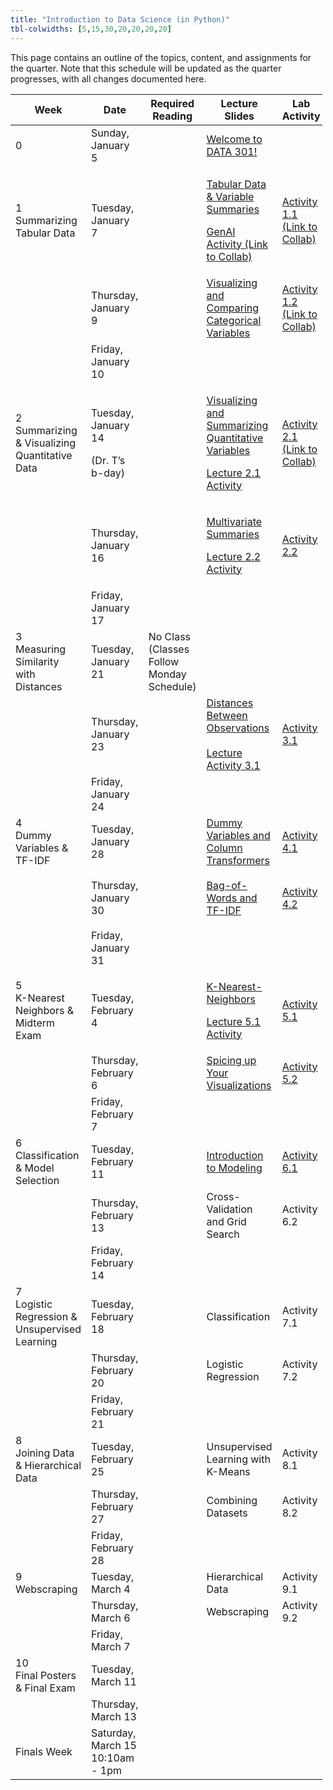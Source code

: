 ```yaml
---
title: "Introduction to Data Science (in Python)"
tbl-colwidths: [5,15,30,20,20,20,20]
---
```


This page contains an outline of the topics, content, and assignments for the quarter. Note that this schedule will be updated as the quarter progresses, with all changes documented here.

+-----------------------------------------------+----------------------------------+-------------------------------------------+-------------------------------------------------------------------------------------------------------------------------------------------------------------------------+--------------------------------------------------------------------------------------------------------------------------------------------------------+----------------------------------------------------------------------------------------------------------+---------------------------+
| Week                                          | Date                             | Required Reading                          | Lecture Slides                                                                                                                                                          | Lab Activity                                                                                                                                           | Weekly Assignment                                                                                        | Exams & Project           |
+===============================================+==================================+===========================================+=========================================================================================================================================================================+========================================================================================================================================================+==========================================================================================================+===========================+
| 0                                             | Sunday, January 5                |                                           | [Welcome to DATA 301!](/slides/00-welcome.qmd "Welcome to DATA 301!")                                                                                                   |                                                                                                                                                        |                                                                                                          |                           |
+-----------------------------------------------+----------------------------------+-------------------------------------------+-------------------------------------------------------------------------------------------------------------------------------------------------------------------------+--------------------------------------------------------------------------------------------------------------------------------------------------------+----------------------------------------------------------------------------------------------------------+---------------------------+
| 1 Summarizing Tabular Data                    | Tuesday, January 7               |                                           | [Tabular Data & Variable Summaries](/slides/01-tabular-data-summaries.qmd "Tabular Data & Variable Summaries")                                                          | [Activity 1.1 (Link to Collab)](https://colab.research.google.com/drive/1L7vRYObMyqvWWlFaEnZqEJQjpHsWu690?usp=sharing "Activity 1.1 (Link to Collab)") |                                                                                                          |                           |
|                                               |                                  |                                           |                                                                                                                                                                         |                                                                                                                                                        |                                                                                                          |                           |
|                                               |                                  |                                           | [GenAI Activity (Link to Collab)](https://colab.research.google.com/drive/1QNGwd_33HqvANn4ZO8BVbCvmnzMJd28c?usp=sharing "GenAI Activity (Link to Collab)")              |                                                                                                                                                        |                                                                                                          |                           |
+-----------------------------------------------+----------------------------------+-------------------------------------------+-------------------------------------------------------------------------------------------------------------------------------------------------------------------------+--------------------------------------------------------------------------------------------------------------------------------------------------------+----------------------------------------------------------------------------------------------------------+---------------------------+
|                                               | Thursday, January 9              |                                           | [Visualizing and Comparing Categorical Variables](/slides/02-conditional-distributions.qmd "Visualizing and Comparing Categorical Variables")                           | [Activity 1.2 (Link to Collab)](https://colab.research.google.com/drive/1xF6ZnCrvrmbv-K8YUmKOSRpDArr6LhJ7?usp=sharing "Activity 1.2 (Link to Collab)") | [Lab 1A](https://colab.research.google.com/drive/1oJjaV-ci0zaQpxigDJhaV59J7IR9MGu5?usp=sharing "Lab 1A") |                           |
|                                               |                                  |                                           |                                                                                                                                                                         |                                                                                                                                                        |                                                                                                          |                           |
|                                               |                                  |                                           |                                                                                                                                                                         |                                                                                                                                                        | [Lab 1B](https://colab.research.google.com/drive/1Ow4hOxqVdxY7nSuhqTuBGWRWWH3c2ZFX?usp=sharing "Lab 1B") |                           |
+-----------------------------------------------+----------------------------------+-------------------------------------------+-------------------------------------------------------------------------------------------------------------------------------------------------------------------------+--------------------------------------------------------------------------------------------------------------------------------------------------------+----------------------------------------------------------------------------------------------------------+---------------------------+
|                                               | Friday, January 10               |                                           |                                                                                                                                                                         |                                                                                                                                                        | Lab 1 Due by Midnight                                                                                    |                           |
+-----------------------------------------------+----------------------------------+-------------------------------------------+-------------------------------------------------------------------------------------------------------------------------------------------------------------------------+--------------------------------------------------------------------------------------------------------------------------------------------------------+----------------------------------------------------------------------------------------------------------+---------------------------+
| 2 Summarizing & Visualizing Quantitative Data | Tuesday, January 14              |                                           | [Visualizing and Summarizing Quantitative Variables](/slides/03-quantitative-variables.qmd "Visualizing and Summarizing Quantitative Variables")                        | [Activity 2.1 (Link to Collab)](https://colab.research.google.com/drive/1XBzyo6WxGv9JesWvFl-JoMsk_fIIwZHs?usp=sharing "Activity 2.1 (Link to Collab)") |                                                                                                          |                           |
|                                               |                                  |                                           |                                                                                                                                                                         |                                                                                                                                                        |                                                                                                          |                           |
|                                               | (Dr. T's b-day)                  |                                           | [Lecture 2.1 Activity](https://colab.research.google.com/drive/1coXx5_Kij_xKWhCd2rNWlrjOm8p5cwaj?usp=sharing "Lecture 2.1 Activity")                                    |                                                                                                                                                        |                                                                                                          |                           |
+-----------------------------------------------+----------------------------------+-------------------------------------------+-------------------------------------------------------------------------------------------------------------------------------------------------------------------------+--------------------------------------------------------------------------------------------------------------------------------------------------------+----------------------------------------------------------------------------------------------------------+---------------------------+
|                                               | Thursday, January 16             |                                           | [Multivariate Summaries](/slides/04-group-by.qmd "Multivariate Summaries")                                                                                              | [Activity 2.2](https://colab.research.google.com/drive/1z04uCd6DHJ7Ln6zPQORCMqzXgELVPi6s?usp=sharing "Activity 2.2")                                   | [Lab 2A](https://colab.research.google.com/drive/1gTvmY1vMzSweF1tjKP83gfZ4breo1VYc?usp=sharing "Lab 2A") |                           |
|                                               |                                  |                                           |                                                                                                                                                                         |                                                                                                                                                        |                                                                                                          |                           |
|                                               |                                  |                                           | [Lecture 2.2 Activity](https://colab.research.google.com/drive/1jjxyhLnN0BGQXcDYFxH241IbJR6dfG3u?usp=sharing "Lecture 2.2 Activity")                                    |                                                                                                                                                        | [Lab 2B](https://colab.research.google.com/drive/1hOiHuLV2W0BrGShCmFwou61UEPkX8TZD?usp=sharing)          |                           |
+-----------------------------------------------+----------------------------------+-------------------------------------------+-------------------------------------------------------------------------------------------------------------------------------------------------------------------------+--------------------------------------------------------------------------------------------------------------------------------------------------------+----------------------------------------------------------------------------------------------------------+---------------------------+
|                                               | Friday, January 17               |                                           |                                                                                                                                                                         |                                                                                                                                                        | Lab 2 Due by Midnight                                                                                    |                           |
+-----------------------------------------------+----------------------------------+-------------------------------------------+-------------------------------------------------------------------------------------------------------------------------------------------------------------------------+--------------------------------------------------------------------------------------------------------------------------------------------------------+----------------------------------------------------------------------------------------------------------+---------------------------+
| 3\                                            | Tuesday, January 21              | No Class (Classes Follow Monday Schedule) |                                                                                                                                                                         |                                                                                                                                                        |                                                                                                          |                           |
| Measuring Similarity with Distances           |                                  |                                           |                                                                                                                                                                         |                                                                                                                                                        |                                                                                                          |                           |
+-----------------------------------------------+----------------------------------+-------------------------------------------+-------------------------------------------------------------------------------------------------------------------------------------------------------------------------+--------------------------------------------------------------------------------------------------------------------------------------------------------+----------------------------------------------------------------------------------------------------------+---------------------------+
|                                               | Thursday, January 23             |                                           | [Distances Between Observations](/slides/05-distances.qmd "Distances Between Observations")\                                                                            | [Activity 3.1](https://colab.research.google.com/drive/1WMw9KsoGkIH55q3GraqHJlEe7L64Bk7Y?usp=sharing "Activity 3.1")                                   | [Lab 3](https://colab.research.google.com/drive/1qAvJw5w0Ubng9SCGjN_4y5puUBHg1Zd3?usp=sharing "Lab 3")   |                           |
|                                               |                                  |                                           | \                                                                                                                                                                       |                                                                                                                                                        |                                                                                                          |                           |
|                                               |                                  |                                           | [Lecture Activity 3.1](https://colab.research.google.com/drive/1xly33T6Bzx-85peCe-2O9elkbgM97NIW?usp=sharing)                                                           |                                                                                                                                                        |                                                                                                          |                           |
+-----------------------------------------------+----------------------------------+-------------------------------------------+-------------------------------------------------------------------------------------------------------------------------------------------------------------------------+--------------------------------------------------------------------------------------------------------------------------------------------------------+----------------------------------------------------------------------------------------------------------+---------------------------+
|                                               | Friday, January 24               |                                           |                                                                                                                                                                         |                                                                                                                                                        | Lab 3 Due by Midnight                                                                                    |                           |
+-----------------------------------------------+----------------------------------+-------------------------------------------+-------------------------------------------------------------------------------------------------------------------------------------------------------------------------+--------------------------------------------------------------------------------------------------------------------------------------------------------+----------------------------------------------------------------------------------------------------------+---------------------------+
| 4\                                            | Tuesday, January 28              |                                           | [Dummy Variables and Column Transformers](/slides/06-preprocessing.qmd "Dummy Variables and Column Transformers")                                                       | [Activity 4.1](https://colab.research.google.com/drive/1Xzx2cKhxH6I6iYtcOakWVeE8zaDnz0Po?usp=sharing "Activity 4.1")                                   |                                                                                                          |                           |
| Dummy Variables & TF-IDF                      |                                  |                                           |                                                                                                                                                                         |                                                                                                                                                        |                                                                                                          |                           |
+-----------------------------------------------+----------------------------------+-------------------------------------------+-------------------------------------------------------------------------------------------------------------------------------------------------------------------------+--------------------------------------------------------------------------------------------------------------------------------------------------------+----------------------------------------------------------------------------------------------------------+---------------------------+
|                                               | Thursday, January 30             |                                           | [Bag-of-Words and TF-IDF](/slides/07-text-data.qmd "Bag-of-Words and TF-IDF")                                                                                           | [Activity 4.2](https://colab.research.google.com/drive/1iJd-1hy4Tg5S_EgGH1eL7dqnKktoqjrG?usp=sharing "Activity 4.2")                                   | Lab 4A                                                                                                   |                           |
|                                               |                                  |                                           |                                                                                                                                                                         |                                                                                                                                                        |                                                                                                          |                           |
|                                               |                                  |                                           |                                                                                                                                                                         |                                                                                                                                                        | Lab 4B                                                                                                   |                           |
+-----------------------------------------------+----------------------------------+-------------------------------------------+-------------------------------------------------------------------------------------------------------------------------------------------------------------------------+--------------------------------------------------------------------------------------------------------------------------------------------------------+----------------------------------------------------------------------------------------------------------+---------------------------+
|                                               | Friday, January 31               |                                           |                                                                                                                                                                         |                                                                                                                                                        | Lab 4 Due by Midnight                                                                                    |                           |
+-----------------------------------------------+----------------------------------+-------------------------------------------+-------------------------------------------------------------------------------------------------------------------------------------------------------------------------+--------------------------------------------------------------------------------------------------------------------------------------------------------+----------------------------------------------------------------------------------------------------------+---------------------------+
| 5\                                            | Tuesday, February 4              |                                           | [K-Nearest-Neighbors](/slides/08-knn.qmd "K-Nearest-Neighbors")                                                                                                         | [Activity 5.1](https://colab.research.google.com/drive/1uhyxxUBdLpEV-OKtMkNsCtWyS49l3LC8?usp=sharing "Activity 5.1")                                   |                                                                                                          |                           |
| K-Nearest Neighbors & Midterm Exam            |                                  |                                           |                                                                                                                                                                         |                                                                                                                                                        |                                                                                                          |                           |
|                                               |                                  |                                           | [Lecture 5.1 Activity](https://colab.research.google.com/drive/1SXxuLKCZsTB2Hl7WC3xE6MBiO1o_9VmY?usp=sharing "Lecture 5.1 Activity")                                    |                                                                                                                                                        |                                                                                                          |                           |
+-----------------------------------------------+----------------------------------+-------------------------------------------+-------------------------------------------------------------------------------------------------------------------------------------------------------------------------+--------------------------------------------------------------------------------------------------------------------------------------------------------+----------------------------------------------------------------------------------------------------------+---------------------------+
|                                               | Thursday, February 6             |                                           | [Spicing up Your Visualizations](https://docs.google.com/presentation/d/1ZIBJzHWQFJtsQzkak0W-Z5RxT-0wSrvGPckXxhs8M-c/edit?usp=sharing "Spicing up Your Visualizations") | [Activity 5.2](https://colab.research.google.com/drive/1TLIlKAAaJE3tmF8vMC-tO90Rv_8lpgtS?usp=sharing "Activity 5.2")                                   |                                                                                                          | Midterm Exam (in-class)   |
+-----------------------------------------------+----------------------------------+-------------------------------------------+-------------------------------------------------------------------------------------------------------------------------------------------------------------------------+--------------------------------------------------------------------------------------------------------------------------------------------------------+----------------------------------------------------------------------------------------------------------+---------------------------+
|                                               | Friday, February 7               |                                           |                                                                                                                                                                         |                                                                                                                                                        | No lab this week!                                                                                        |                           |
+-----------------------------------------------+----------------------------------+-------------------------------------------+-------------------------------------------------------------------------------------------------------------------------------------------------------------------------+--------------------------------------------------------------------------------------------------------------------------------------------------------+----------------------------------------------------------------------------------------------------------+---------------------------+
| 6\                                            | Tuesday, February 11             |                                           | [Introduction to Modeling](/slides/09-modeling.qmd "Introduction to Modeling")                                                                                          | [Activity 6.1](https://colab.research.google.com/drive/1OYZ6nG00AZnrz_tuG1joDZg8CVDgfECg?usp=sharing "Activity 6.1")                                   |                                                                                                          |                           |
| Classification & Model Selection              |                                  |                                           |                                                                                                                                                                         |                                                                                                                                                        |                                                                                                          |                           |
+-----------------------------------------------+----------------------------------+-------------------------------------------+-------------------------------------------------------------------------------------------------------------------------------------------------------------------------+--------------------------------------------------------------------------------------------------------------------------------------------------------+----------------------------------------------------------------------------------------------------------+---------------------------+
|                                               | Thursday, February 13            |                                           | Cross-Validation and Grid Search                                                                                                                                        | Activity 6.2                                                                                                                                           |                                                                                                          |                           |
+-----------------------------------------------+----------------------------------+-------------------------------------------+-------------------------------------------------------------------------------------------------------------------------------------------------------------------------+--------------------------------------------------------------------------------------------------------------------------------------------------------+----------------------------------------------------------------------------------------------------------+---------------------------+
|                                               | Friday, February 14              |                                           |                                                                                                                                                                         |                                                                                                                                                        | Lab 6 Due by Midnight                                                                                    |                           |
+-----------------------------------------------+----------------------------------+-------------------------------------------+-------------------------------------------------------------------------------------------------------------------------------------------------------------------------+--------------------------------------------------------------------------------------------------------------------------------------------------------+----------------------------------------------------------------------------------------------------------+---------------------------+
| 7\                                            | Tuesday, February 18             |                                           | Classification                                                                                                                                                          | Activity 7.1                                                                                                                                           |                                                                                                          |                           |
| Logistic Regression & Unsupervised Learning   |                                  |                                           |                                                                                                                                                                         |                                                                                                                                                        |                                                                                                          |                           |
+-----------------------------------------------+----------------------------------+-------------------------------------------+-------------------------------------------------------------------------------------------------------------------------------------------------------------------------+--------------------------------------------------------------------------------------------------------------------------------------------------------+----------------------------------------------------------------------------------------------------------+---------------------------+
|                                               | Thursday, February 20            |                                           | Logistic Regression                                                                                                                                                     | Activity 7.2                                                                                                                                           |                                                                                                          |                           |
+-----------------------------------------------+----------------------------------+-------------------------------------------+-------------------------------------------------------------------------------------------------------------------------------------------------------------------------+--------------------------------------------------------------------------------------------------------------------------------------------------------+----------------------------------------------------------------------------------------------------------+---------------------------+
|                                               | Friday, February 21              |                                           |                                                                                                                                                                         |                                                                                                                                                        | Lab 7 Due by Midnight                                                                                    | Project Proposal Due      |
+-----------------------------------------------+----------------------------------+-------------------------------------------+-------------------------------------------------------------------------------------------------------------------------------------------------------------------------+--------------------------------------------------------------------------------------------------------------------------------------------------------+----------------------------------------------------------------------------------------------------------+---------------------------+
| 8\                                            | Tuesday, February 25             |                                           | Unsupervised Learning with K-Means                                                                                                                                      | Activity 8.1                                                                                                                                           |                                                                                                          |                           |
| Joining Data & Hierarchical Data              |                                  |                                           |                                                                                                                                                                         |                                                                                                                                                        |                                                                                                          |                           |
+-----------------------------------------------+----------------------------------+-------------------------------------------+-------------------------------------------------------------------------------------------------------------------------------------------------------------------------+--------------------------------------------------------------------------------------------------------------------------------------------------------+----------------------------------------------------------------------------------------------------------+---------------------------+
|                                               | Thursday, February 27            |                                           | Combining Datasets                                                                                                                                                      | Activity 8.2                                                                                                                                           |                                                                                                          |                           |
+-----------------------------------------------+----------------------------------+-------------------------------------------+-------------------------------------------------------------------------------------------------------------------------------------------------------------------------+--------------------------------------------------------------------------------------------------------------------------------------------------------+----------------------------------------------------------------------------------------------------------+---------------------------+
|                                               | Friday, February 28              |                                           |                                                                                                                                                                         |                                                                                                                                                        | Lab 8 Due by Midnight                                                                                    |                           |
+-----------------------------------------------+----------------------------------+-------------------------------------------+-------------------------------------------------------------------------------------------------------------------------------------------------------------------------+--------------------------------------------------------------------------------------------------------------------------------------------------------+----------------------------------------------------------------------------------------------------------+---------------------------+
| 9\                                            | Tuesday, March 4                 |                                           | Hierarchical Data                                                                                                                                                       | Activity 9.1                                                                                                                                           |                                                                                                          |                           |
| Webscraping                                   |                                  |                                           |                                                                                                                                                                         |                                                                                                                                                        |                                                                                                          |                           |
+-----------------------------------------------+----------------------------------+-------------------------------------------+-------------------------------------------------------------------------------------------------------------------------------------------------------------------------+--------------------------------------------------------------------------------------------------------------------------------------------------------+----------------------------------------------------------------------------------------------------------+---------------------------+
|                                               | Thursday, March 6                |                                           | Webscraping                                                                                                                                                             | Activity 9.2                                                                                                                                           |                                                                                                          |                           |
+-----------------------------------------------+----------------------------------+-------------------------------------------+-------------------------------------------------------------------------------------------------------------------------------------------------------------------------+--------------------------------------------------------------------------------------------------------------------------------------------------------+----------------------------------------------------------------------------------------------------------+---------------------------+
|                                               | Friday, March 7                  |                                           |                                                                                                                                                                         |                                                                                                                                                        | Lab 9 Due by Midnight                                                                                    |                           |
+-----------------------------------------------+----------------------------------+-------------------------------------------+-------------------------------------------------------------------------------------------------------------------------------------------------------------------------+--------------------------------------------------------------------------------------------------------------------------------------------------------+----------------------------------------------------------------------------------------------------------+---------------------------+
| 10\                                           | Tuesday, March 11                |                                           |                                                                                                                                                                         |                                                                                                                                                        |                                                                                                          | Posters Due to be Printed |
| Final Posters & Final Exam                    |                                  |                                           |                                                                                                                                                                         |                                                                                                                                                        |                                                                                                          |                           |
+-----------------------------------------------+----------------------------------+-------------------------------------------+-------------------------------------------------------------------------------------------------------------------------------------------------------------------------+--------------------------------------------------------------------------------------------------------------------------------------------------------+----------------------------------------------------------------------------------------------------------+---------------------------+
|                                               | Thursday, March 13               |                                           |                                                                                                                                                                         |                                                                                                                                                        |                                                                                                          | Final Exam (in-class)     |
+-----------------------------------------------+----------------------------------+-------------------------------------------+-------------------------------------------------------------------------------------------------------------------------------------------------------------------------+--------------------------------------------------------------------------------------------------------------------------------------------------------+----------------------------------------------------------------------------------------------------------+---------------------------+
| Finals Week                                   | Saturday, March 15 10:10am - 1pm |                                           |                                                                                                                                                                         |                                                                                                                                                        |                                                                                                          | Poster Presentations      |
+-----------------------------------------------+----------------------------------+-------------------------------------------+-------------------------------------------------------------------------------------------------------------------------------------------------------------------------+--------------------------------------------------------------------------------------------------------------------------------------------------------+----------------------------------------------------------------------------------------------------------+---------------------------+

